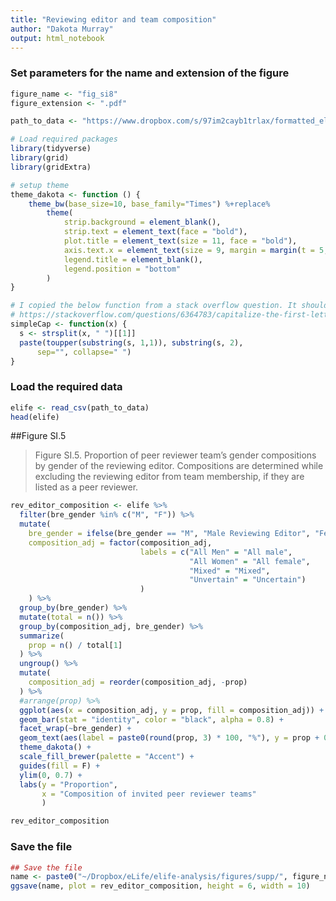 ```yaml
---
title: "Reviewing editor and team composition"
author: "Dakota Murray"
output: html_notebook
---
```


### Set parameters for the name and extension of the figure
```r
figure_name <- "fig_si8"
figure_extension <- ".pdf"

path_to_data <- "https://www.dropbox.com/s/97im2cayb1trlax/formatted_elife.csv?dl=1"
```

```r
# Load required packages
library(tidyverse)
library(grid)
library(gridExtra)

# setup theme
theme_dakota <- function () { 
    theme_bw(base_size=10, base_family="Times") %+replace% 
        theme(
            strip.background = element_blank(),
            strip.text = element_text(face = "bold"),
            plot.title = element_text(size = 11, face = "bold"),
            axis.text.x = element_text(size = 9, margin = margin(t = 5, b = 5)),
            legend.title = element_blank(),
            legend.position = "bottom"
        )
}

# I copied the below function from a stack overflow question. It should capitalize the first letter of each work in a string
# https://stackoverflow.com/questions/6364783/capitalize-the-first-letter-of-both-words-in-a-two-word-string
simpleCap <- function(x) {
  s <- strsplit(x, " ")[[1]]
  paste(toupper(substring(s, 1,1)), substring(s, 2),
      sep="", collapse=" ")
}
```

### Load the required data
```r
elife <- read_csv(path_to_data)
head(elife)
```


##Figure SI.5

> Figure SI.5. Proportion of peer reviewer team’s gender compositions by gender of the reviewing editor. Compositions are determined while excluding the reviewing editor from team membership, if they are listed as a peer reviewer. 

```r
rev_editor_composition <- elife %>%
  filter(bre_gender %in% c("M", "F")) %>%
  mutate(
    bre_gender = ifelse(bre_gender == "M", "Male Reviewing Editor", "Female Reviewing Editor"),
    composition_adj = factor(composition_adj, 
                             labels = c("All Men" = "All male",
                                        "All Women" = "All female",
                                        "Mixed" = "Mixed",
                                        "Unvertain" = "Uncertain")
                             )
    ) %>%
  group_by(bre_gender) %>%
  mutate(total = n()) %>%
  group_by(composition_adj, bre_gender) %>%
  summarize(
    prop = n() / total[1]
  ) %>%
  ungroup() %>%
  mutate(
    composition_adj = reorder(composition_adj, -prop)
  ) %>%
  #arrange(prop) %>%
  ggplot(aes(x = composition_adj, y = prop, fill = composition_adj)) +
  geom_bar(stat = "identity", color = "black", alpha = 0.8) +
  facet_wrap(~bre_gender) +
  geom_text(aes(label = paste0(round(prop, 3) * 100, "%"), y = prop + 0.025), size = 2.5) +
  theme_dakota() +
  scale_fill_brewer(palette = "Accent") +
  guides(fill = F) +
  ylim(0, 0.7) +
  labs(y = "Proportion",
       x = "Composition of invited peer reviewer teams"
       )

rev_editor_composition
```

### Save the file
```r
## Save the file
name <- paste0("~/Dropbox/eLife/elife-analysis/figures/supp/", figure_name, figure_extension)
ggsave(name, plot = rev_editor_composition, height = 6, width = 10)
```
